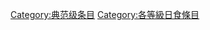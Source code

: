 {{catmore1|[[Wikipedia:日食专题|Wikipedia:日食专题]]}}
{{Articles by Quality|topic=日食|project=日食|format=toc}}
{{emptycat}}

[[Category:典范级条目|Category:典范级条目]]
[[Category:各等級日食條目|Category:各等級日食條目]]